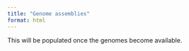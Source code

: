 ```yaml
---
title: "Genome assemblies"
format: html
---
```


This will be populated once the genomes become available. 